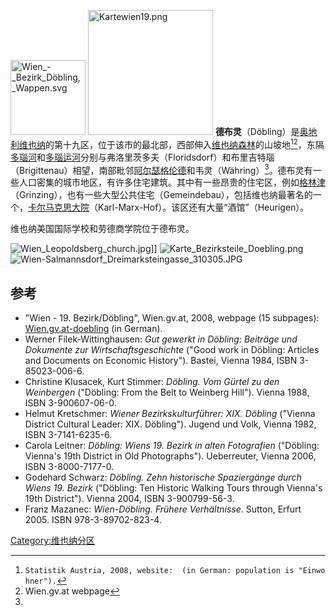 [[File:Wien_-_Bezirk_Döbling,_Wappen.svg|120px]]
[[File:Kartewien19.png|200px]]
'''德布灵'''（Döbling{{IPA-de|ˈdøːblɪŋ}}）是[[奥地利|奥地利]][[维也纳|维也纳]]的第十九区，位于该市的最北部，西部伸入[[维也纳森林|维也纳森林]]的山坡地<ref name="StatA">
 Statistik Austria, 2008, website: {{cite web |url=http://www.statistik.at/web_de/statistiken/bevoelkerung/bevoelkerungsstand_jahres-_und_quartalswerte/bevoelkerung_zu_jahres-_quartalsanfang/023450.html |title=存档副本 |accessdate=2008-12-25 |deadurl=yes |archiveurl=https://archive.is/20080530015219/http://www.statistik.at/web_de/statistiken/bevoelkerung/bevoelkerungsstand_jahres-_und_quartalswerte/bevoelkerung_zu_jahres-_quartalsanfang/023450.html |archivedate=2008-05-30 }} (in German: population is "Einwohner").
</ref><ref name="GVD"> Wien.gv.at webpage</ref>，东隔[[多瑙河|多瑙河]]和[[多瑙运河|多瑙运河]]分别与弗洛里茨多夫（Floridsdorf）和布里吉特瑙（Brigittenau）相望，南部毗邻[[阿尔瑟格伦德|阿尔瑟格伦德]]和韦灵（Währing）<ref name=GVD/>。德布灵有一些人口密集的城市地区，有许多住宅建筑。其中有一些昂贵的住宅区，例如[[格林津|格林津]]（Grinzing），也有一些大型公共住宅（Gemeindebau），包括维也纳最著名的一个，[[卡尔马克思大院|卡尔马克思大院]]（Karl-Marx-Hof）。该区还有大量“酒馆”（Heurigen）。

维也纳美国国际学校和劳德商学院位于德布灵。

[[File:Wien_Leopoldsberg_church.jpg|thumb]]]]
[[Image:Karte_Bezirksteile_Doebling.png|thumb]]
[[Image:Wien-Salmannsdorf_Dreimarksteingasse_310305.JPG|thumb]]

== 参考 ==
{{Reflist}}
* "Wien - 19. Bezirk/Döbling", Wien.gv.at, 2008, webpage (15 subpages): [https://web.archive.org/web/20081217111304/http://www.wien.gv.at/doebling/ Wien.gv.at-doebling] (in German).
*Werner Filek-Wittinghausen: ''Gut gewerkt in Döbling: Beiträge und Dokumente zur Wirtschaftsgeschichte'' ("Good work in Döbling: Articles and Documents on Economic History"). Bastei, Vienna 1984, ISBN 3-85023-006-6.
* Christine Klusacek, Kurt Stimmer: ''Döbling. Vom Gürtel zu den Weinbergen'' ("Döbling: From the Belt to Weinberg Hill"). Vienna 1988, ISBN 3-900607-06-0.
* Helmut Kretschmer: ''Wiener Bezirkskulturführer: XIX. Döbling'' ("Vienna District Cultural Leader: XIX. Döbling"). Jugend und Volk, Vienna 1982, ISBN 3-7141-6235-6.
* Carola Leitner: ''Döbling: Wiens 19. Bezirk in alten Fotografien'' ("Döbling: Vienna's 19th District in Old Photographs"). Ueberreuter, Vienna 2006, ISBN 3-8000-7177-0.
* Godehard Schwarz: ''Döbling. Zehn historische Spaziergänge durch Wiens 19. Bezirk'' ("Döbling: Ten Historic Walking Tours through Vienna's 19th District"). Vienna 2004, ISBN 3-900799-56-3.
* Franz Mazanec: ''Wien-Döbling. Frühere Verhältnisse''. Sutton, Erfurt 2005. ISBN 978-3-89702-823-4.
{{coord|48|15|59|N|16|19|22|E|region:AT-9_type:adm2nd|display=title}}
{{Authority control}}
[[Category:维也纳分区|Category:维也纳分区]]